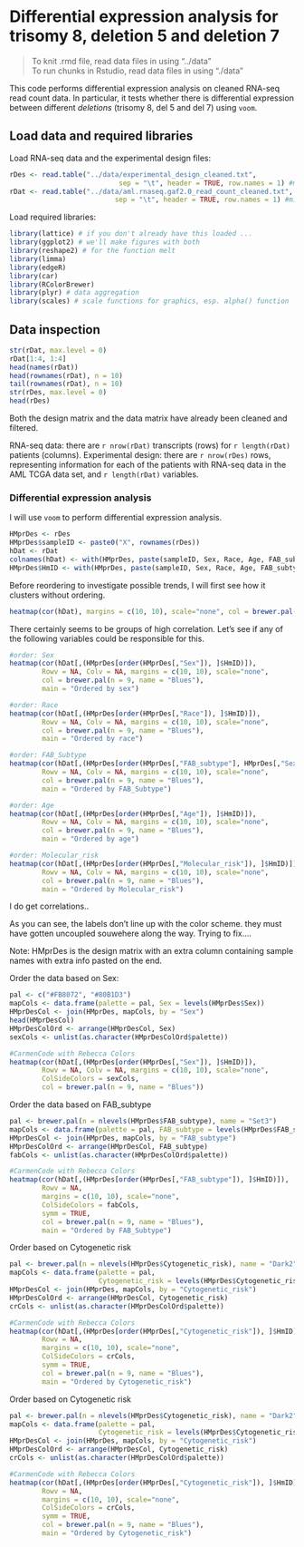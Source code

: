 Differential expression analysis for trisomy 8, deletion 5 and deletion 7
========================================================

> To knit .rmd file, read data files in using "../data"  
> To run chunks in Rstudio, read data files in using "./data"

This code performs differential expression analysis on cleaned RNA-seq read count data. In particular, it tests whether there is differential expression between different *deletions* (trisomy 8, del 5 and del 7) using `voom`.


## Load data and required libraries
Load RNA-seq data and the experimental design files:
```r
rDes <- read.table("../data/experimental_design_cleaned.txt", 
                           sep = "\t", header = TRUE, row.names = 1) #might need to fix pathname
rDat <- read.table("../data/aml.rnaseq.gaf2.0_read_count_cleaned.txt",
                          sep = "\t", header = TRUE, row.names = 1) #might need to fix pathname
```

Load required libraries:
```r
library(lattice) # if you don't already have this loaded ...
library(ggplot2) # we'll make figures with both
library(reshape2) # for the function melt
library(limma)
library(edgeR)
library(car)
library(RColorBrewer)
library(plyr) # data aggregation
library(scales) # scale functions for graphics, esp. alpha() function
```

## Data inspection
```r
str(rDat, max.level = 0)
rDat[1:4, 1:4]
head(names(rDat))
head(rownames(rDat), n = 10)
tail(rownames(rDat), n = 10)
str(rDes, max.level = 0)
head(rDes)
```

Both the design matrix and the data matrix have already been cleaned and filtered. 

RNA-seq data: there are `r nrow(rDat)` transcripts (rows) for `r length(rDat)` patients (columns). Experimental design: there are `r nrow(rDes)` rows, representing information for each of the patients with RNA-seq data in the AML TCGA data set, and `r length(rDat)` variables.

### Differential expression analysis

I will use `voom` to perform differential expression analysis.

```r
HMprDes <- rDes
HMprDes$sampleID <- paste0("X", rownames(rDes))
hDat <- rDat
colnames(hDat) <- with(HMprDes, paste(sampleID, Sex, Race, Age, FAB_subtype, sep = ".")) 
HMprDes$HmID <- with(HMprDes, paste(sampleID, Sex, Race, Age, FAB_subtype, sep = "."))
```

Before reordering to investigate possible trends, I will first see how it clusters without ordering.

```r
heatmap(cor(hDat), margins = c(10, 10), scale="none", col = brewer.pal(n = 9, name = "Blues")) 
```

There certainly seems to be groups of high correlation. 
Let's see if any of the following variables could be responsible for this. 

```r
#order: Sex
heatmap(cor(hDat[,(HMprDes[order(HMprDes[,"Sex"]), ]$HmID)]), 
        Rowv = NA, Colv = NA, margins = c(10, 10), scale="none", 
        col = brewer.pal(n = 9, name = "Blues"),
        main = "Ordered by sex") 

#order: Race
heatmap(cor(hDat[,(HMprDes[order(HMprDes[,"Race"]), ]$HmID)]), 
        Rowv = NA, Colv = NA, margins = c(10, 10), scale="none", 
        col = brewer.pal(n = 9, name = "Blues"),
        main = "Ordered by race") 

#order: FAB_Subtype
heatmap(cor(hDat[,(HMprDes[order(HMprDes[,"FAB_subtype"], HMprDes[,"Sex"]), ]$HmID)]), 
        Rowv = NA, Colv = NA, margins = c(10, 10), scale="none", 
        col = brewer.pal(n = 9, name = "Blues"),
        main = "Ordered by FAB_Subtype") 

#order: Age
heatmap(cor(hDat[,(HMprDes[order(HMprDes[,"Age"]), ]$HmID)]), 
        Rowv = NA, Colv = NA, margins = c(10, 10), scale="none", 
        col = brewer.pal(n = 9, name = "Blues"),
        main = "Ordered by age") 

#order: Molecular_risk
heatmap(cor(hDat[,(HMprDes[order(HMprDes[,"Molecular_risk"]), ]$HmID)]), 
        Rowv = NA, Colv = NA, margins = c(10, 10), scale="none", 
        col = brewer.pal(n = 9, name = "Blues"),
        main = "Ordered by Molecular_risk") 
```
I do get correlations..

As you can see, the labels don't line up with the color scheme. they must have gotten uncoupled
souwehere along the way. Trying to fix....

Note:
HMprDes is the design matrix with an extra column containing sample names with extra info pasted on the end.

Order the data based on Sex:
```r
pal <- c("#FB8072", "#80B1D3")
mapCols <- data.frame(palette = pal, Sex = levels(HMprDes$Sex))
HMprDesCol <- join(HMprDes, mapCols, by = "Sex")
head(HMprDesCol)
HMprDesColOrd <- arrange(HMprDesCol, Sex)
sexCols <- unlist(as.character(HMprDesColOrd$palette))

#CarmenCode with Rebecca Colors
heatmap(cor(hDat[,(HMprDes[order(HMprDes[,"Sex"]), ]$HmID)]), 
        Rowv = NA, Colv = NA, margins = c(10, 10), scale="none", 
        ColSideColors = sexCols, 
        col = brewer.pal(n = 9, name = "Blues")) 
```

Order the data based on FAB_subtype
```r
pal <- brewer.pal(n = nlevels(HMprDes$FAB_subtype), name = "Set3")
mapCols <- data.frame(palette = pal, FAB_subtype = levels(HMprDes$FAB_subtype))
HMprDesCol <- join(HMprDes, mapCols, by = "FAB_subtype")
HMprDesColOrd <- arrange(HMprDesCol, FAB_subtype)
fabCols <- unlist(as.character(HMprDesColOrd$palette))

#CarmenCode with Rebecca Colors
heatmap(cor(hDat[,(HMprDes[order(HMprDes[,"FAB_subtype"]), ]$HmID)]), 
        Rowv = NA,
        margins = c(10, 10), scale="none", 
        ColSideColors = fabCols,
        symm = TRUE,
        col = brewer.pal(n = 9, name = "Blues"),
        main = "Ordered by FAB_Subtype") 
```

Order based on Cytogenetic risk
```r
pal <- brewer.pal(n = nlevels(HMprDes$Cytogenetic_risk), name = "Dark2")
mapCols <- data.frame(palette = pal, 
                      Cytogenetic_risk = levels(HMprDes$Cytogenetic_risk))
HMprDesCol <- join(HMprDes, mapCols, by = "Cytogenetic_risk")
HMprDesColOrd <- arrange(HMprDesCol, Cytogenetic_risk)
crCols <- unlist(as.character(HMprDesColOrd$palette))

#CarmenCode with Rebecca Colors
heatmap(cor(hDat[,(HMprDes[order(HMprDes[,"Cytogenetic_risk"]), ]$HmID)]), 
        Rowv = NA,
        margins = c(10, 10), scale="none", 
        ColSideColors = crCols,
        symm = TRUE,
        col = brewer.pal(n = 9, name = "Blues"),
        main = "Ordered by Cytogenetic_risk") 
```

Order based on Cytogenetic risk
```r
pal <- brewer.pal(n = nlevels(HMprDes$Cytogenetic_risk), name = "Dark2")
mapCols <- data.frame(palette = pal, 
                      Cytogenetic_risk = levels(HMprDes$Cytogenetic_risk))
HMprDesCol <- join(HMprDes, mapCols, by = "Cytogenetic_risk")
HMprDesColOrd <- arrange(HMprDesCol, Cytogenetic_risk)
crCols <- unlist(as.character(HMprDesColOrd$palette))

#CarmenCode with Rebecca Colors
heatmap(cor(hDat[,(HMprDes[order(HMprDes[,"Cytogenetic_risk"]), ]$HmID)]), 
        Rowv = NA,
        margins = c(10, 10), scale="none", 
        ColSideColors = crCols,
        symm = TRUE,
        col = brewer.pal(n = 9, name = "Blues"),
        main = "Ordered by Cytogenetic_risk") 
```
